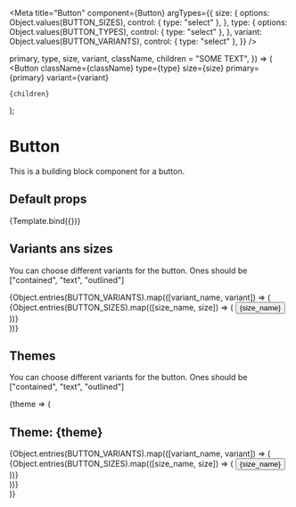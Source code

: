 

<Meta
  title="Button"
  component={Button}
  argTypes={{
    size: {
      options: Object.values(BUTTON_SIZES),
      control: { type: "select" },
    },
    type: {
      options: Object.values(BUTTON_TYPES),
      control: { type: "select" },
    },
    variant: Object.values(BUTTON_VARIANTS),
    control: { type: "select" },
  }}
/>

  primary,
  type,
  size,
  variant,
  className,
  children = "SOME TEXT",
}) => (
  <Button
    className={className}
    type={type}
    size={size}
    primary={primary}
    variant={variant}
  >
    {children}
  </Button>
);

# Button

This is a building block component for a button.

## Default props

<Canvas>
  <Story name="default_props">{Template.bind({})}</Story>
</Canvas>

## Variants ans sizes

You can choose different variants for the button. Ones should be ["contained", "text", "outlined"]

<Canvas>
  <Story name="variants with sizes">
    <div className="button-variants">
      {Object.entries(BUTTON_VARIANTS).map(([variant_name, variant]) => (
        <div className="button-sizes">
            {Object.entries(BUTTON_SIZES).map(([size_name, size]) => (
              <Button key={size_name} size={size} variant={variant}>
                {size_name}
              </Button>
            ))}
        </div> 
      ))}
    </div>
  </Story>
</Canvas>


## Themes

You can choose different variants for the button. Ones should be ["contained", "text", "outlined"]

<Canvas>
  <Story name="all themes">
    <ThemeVariants>
      {theme => (<div className="button-variants">
        <h2>Theme: {theme}</h2>
      {Object.entries(BUTTON_VARIANTS).map(([variant_name, variant]) => (
        <div className="button-sizes">
            {Object.entries(BUTTON_SIZES).map(([size_name, size]) => (
              <Button key={size_name} size={size} variant={variant} theme={theme}>
                {size_name}
              </Button>
            ))}
        </div> 
      ))}
    </div>)}
    </ThemeVariants>
  </Story>
</Canvas>
